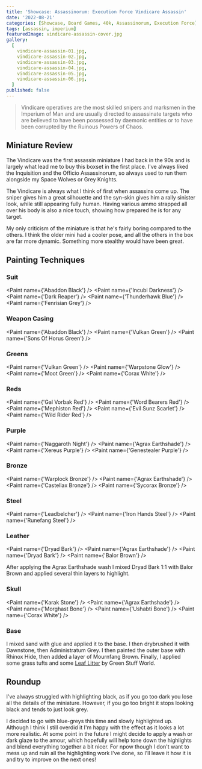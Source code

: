 ```yaml
---
title: 'Showcase: Assassinorum: Execution Force Vindicare Assassin'
date: '2022-08-21'
categories: [Showcase, Board Games, 40k, Assassinorum, Execution Force]
tags: [assassin, imperium]
featuredImage: vindicare-assassin-cover.jpg
gallery:
  [
    vindicare-assassin-01.jpg,
    vindicare-assassin-02.jpg,
    vindicare-assassin-03.jpg,
    vindicare-assassin-04.jpg,
    vindicare-assassin-05.jpg,
    vindicare-assassin-06.jpg,
  ]
published: false
---
```


> Vindicare operatives are the most skilled snipers and marksmen in the Imperium of Man and are usually directed to
> assassinate targets who are believed to have been possessed by daemonic entities or to have been corrupted by the
> Ruinous Powers of Chaos.

## Miniature Review

The Vindicare was the first assassin miniature I had back in the 90s and is largely what lead me to buy this boxset in
the first place. I've always liked the Inquisition and the Officio Assassinorum, so always used to run them alongside
my Space Wolves or Grey Knights.

The Vindicare is always what I think of first when assassins come up. The sniper gives him a great silhouette and the
syn-skin gives him a rally sinister look, while still appearing fully human. Having various ammo strapped all over his
body is also a nice touch, showing how prepared he is for any target.

My only criticism of the miniature is that he's fairly boring compared to the others. I think the older mini had a
cooler pose, and all the others in the box are far more dynamic. Something more stealthy would have been great.

## Painting Techniques

### Suit
<Paint name={'Abaddon Black'} />
<Paint name={'Incubi Darkness'} />
<Paint name={'Dark Reaper'} />
<Paint name={'Thunderhawk Blue'} />
<Paint name={'Fenrisian Grey'} />

### Weapon Casing
<Paint name={'Abaddon Black'} />
<Paint name={'Vulkan Green'} />
<Paint name={'Sons Of Horus Green'} />

### Greens
<Paint name={'Vulkan Green'} />
<Paint name={'Warpstone Glow'} />
<Paint name={'Moot Green'} />
<Paint name={'Corax White'} />

### Reds
<Paint name={'Gal Vorbak Red'} />
<Paint name={'Word Bearers Red'} />
<Paint name={'Mephiston Red'} />
<Paint name={'Evil Sunz Scarlet'} />
<Paint name={'Wild Rider Red'} />

### Purple
<Paint name={'Naggaroth Night'} />
<Paint name={'Agrax Earthshade'} />
<Paint name={'Xereus Purple'} />
<Paint name={'Genestealer Purple'} />

### Bronze
<Paint name={'Warplock Bronze'} />
<Paint name={'Agrax Earthshade'} />
<Paint name={'Castellax Bronze'} />
<Paint name={'Sycorax Bronze'} />

### Steel
<Paint name={'Leadbelcher'} />
<Paint name={'Iron Hands Steel'} />
<Paint name={'Runefang Steel'} />

### Leather
<Paint name={'Dryad Bark'} />
<Paint name={'Agrax Earthshade'} />
<Paint name={'Dryad Bark'} />
<Paint name={'Balor Brown'} />

After applying the Agrax Earthshade wash I mixed Dryad Bark 1:1 with Balor Brown and applied several thin layers to
highlight.

### Skull
<Paint name={'Karak Stone'} />
<Paint name={'Agrax Earthshade'} />
<Paint name={'Morghast Bone'} />
<Paint name={'Ushabti Bone'} />
<Paint name={'Corax White'} />

### Base

I mixed sand with glue and applied it to the base. I then drybrushed it with Dawnstone, then Administratum Grey.
I then painted the outer base with Rhinox Hide, then added a layer of Mournfang Brown.
Finally, I applied some grass tufts and some
[Leaf Litter](http://www.greenstuffworld.com/en/model-leaves/277-leaf-scatter-litter-natural-leaves.html)
by Green Stuff World.

## Roundup

I've always struggled with highlighting black, as if you go too dark you lose all the details of the miniature.
However, if you go too bright it stops looking black and tends to just look grey.

I decided to go with blue-greys this time and slowly highlighted up. Although I think I still overdid it I'm happy
with the effect as it looks a lot more realistic. At some point in the future I might decide to apply a wash or dark
glaze to the amour, which hopefully will help tone down the highlights and blend everything together a bit nicer. For
npow though I don't want to mess up and ruin all the highlighting work I've done, so I'll leave it how it is and try
to improve on the next ones!

